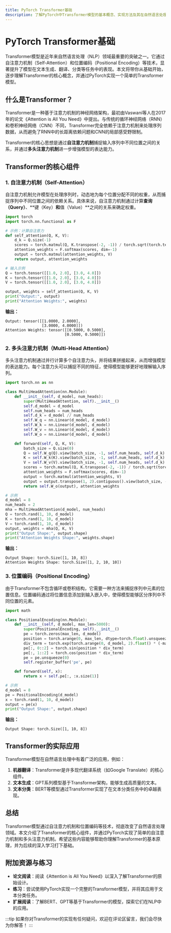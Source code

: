 ```yaml
---
title: PyTorch Transformer基础
description: 了解PyTorch中Transformer模型的基本概念、实现方法及其在自然语言处理中的应用。
---
```


# PyTorch Transformer基础

Transformer模型是近年来自然语言处理（NLP）领域最重要的突破之一。它通过自注意力机制（Self-Attention）和位置编码（Positional Encoding）等技术，显著提升了模型在文本生成、翻译、分类等任务中的表现。本文将带你从基础开始，逐步理解Transformer的核心概念，并通过PyTorch实现一个简单的Transformer模型。

## 什么是Transformer？

Transformer是一种基于注意力机制的神经网络架构，最初由Vaswani等人在2017年的论文《Attention is All You Need》中提出。与传统的循环神经网络（RNN）和卷积神经网络（CNN）不同，Transformer完全依赖于注意力机制来处理序列数据，从而避免了RNN中的长距离依赖问题和CNN的局部感受野限制。

Transformer的核心思想是通过**自注意力机制**捕捉输入序列中不同位置之间的关系，并通过**多头注意力机制**进一步增强模型的表达能力。

## Transformer的核心组件

### 1. 自注意力机制（Self-Attention）

自注意力机制允许模型在处理序列时，动态地为每个位置分配不同的权重，从而捕捉序列中不同位置之间的依赖关系。具体来说，自注意力机制通过计算**查询（Query）**、**键（Key）**和**值（Value）**之间的关系来确定权重。

```python
import torch
import torch.nn.functional as F

# 示例：计算自注意力
def self_attention(Q, K, V):
    d_k = Q.size(-1)
    scores = torch.matmul(Q, K.transpose(-2, -1)) / torch.sqrt(torch.tensor(d_k))
    attention_weights = F.softmax(scores, dim=-1)
    output = torch.matmul(attention_weights, V)
    return output, attention_weights

# 输入示例
Q = torch.tensor([[1.0, 2.0], [3.0, 4.0]])
K = torch.tensor([[1.0, 2.0], [3.0, 4.0]])
V = torch.tensor([[1.0, 2.0], [3.0, 4.0]])

output, weights = self_attention(Q, K, V)
print("Output:", output)
print("Attention Weights:", weights)
```

**输出：**
```
Output: tensor([[1.0000, 2.0000],
                [3.0000, 4.0000]])
Attention Weights: tensor([[0.5000, 0.5000],
                          [0.5000, 0.5000]])
```

### 2. 多头注意力机制（Multi-Head Attention）

多头注意力机制通过并行计算多个自注意力头，并将结果拼接起来，从而增强模型的表达能力。每个注意力头可以捕捉不同的特征，使得模型能够更好地理解输入序列。

```python
import torch.nn as nn

class MultiHeadAttention(nn.Module):
    def __init__(self, d_model, num_heads):
        super(MultiHeadAttention, self).__init__()
        self.d_model = d_model
        self.num_heads = num_heads
        self.d_k = d_model // num_heads
        self.W_q = nn.Linear(d_model, d_model)
        self.W_k = nn.Linear(d_model, d_model)
        self.W_v = nn.Linear(d_model, d_model)
        self.W_o = nn.Linear(d_model, d_model)

    def forward(self, Q, K, V):
        batch_size = Q.size(0)
        Q = self.W_q(Q).view(batch_size, -1, self.num_heads, self.d_k).transpose(1, 2)
        K = self.W_k(K).view(batch_size, -1, self.num_heads, self.d_k).transpose(1, 2)
        V = self.W_v(V).view(batch_size, -1, self.num_heads, self.d_k).transpose(1, 2)
        scores = torch.matmul(Q, K.transpose(-2, -1)) / torch.sqrt(torch.tensor(self.d_k))
        attention_weights = F.softmax(scores, dim=-1)
        output = torch.matmul(attention_weights, V)
        output = output.transpose(1, 2).contiguous().view(batch_size, -1, self.d_model)
        return self.W_o(output), attention_weights

# 示例
d_model = 8
num_heads = 2
mha = MultiHeadAttention(d_model, num_heads)
Q = torch.rand(1, 10, d_model)
K = torch.rand(1, 10, d_model)
V = torch.rand(1, 10, d_model)
output, weights = mha(Q, K, V)
print("Output Shape:", output.shape)
print("Attention Weights Shape:", weights.shape)
```

**输出：**
```
Output Shape: torch.Size([1, 10, 8])
Attention Weights Shape: torch.Size([1, 2, 10, 10])
```

### 3. 位置编码（Positional Encoding）

由于Transformer不包含循环或卷积结构，它需要一种方法来捕捉序列中元素的位置信息。位置编码通过将位置信息添加到输入嵌入中，使得模型能够区分序列中不同位置的元素。

```python
import math

class PositionalEncoding(nn.Module):
    def __init__(self, d_model, max_len=5000):
        super(PositionalEncoding, self).__init__()
        pe = torch.zeros(max_len, d_model)
        position = torch.arange(0, max_len, dtype=torch.float).unsqueeze(1)
        div_term = torch.exp(torch.arange(0, d_model, 2).float() * (-math.log(10000.0) / d_model))
        pe[:, 0::2] = torch.sin(position * div_term)
        pe[:, 1::2] = torch.cos(position * div_term)
        pe = pe.unsqueeze(0)
        self.register_buffer('pe', pe)

    def forward(self, x):
        return x + self.pe[:, :x.size(1)]

# 示例
d_model = 8
pe = PositionalEncoding(d_model)
x = torch.rand(1, 10, d_model)
output = pe(x)
print("Output Shape:", output.shape)
```

**输出：**
```
Output Shape: torch.Size([1, 10, 8])
```

## Transformer的实际应用

Transformer模型在自然语言处理中有着广泛的应用，例如：

1. **机器翻译**：Transformer是许多现代翻译系统（如Google Translate）的核心组件。
2. **文本生成**：GPT系列模型基于Transformer架构，能够生成高质量的文本。
3. **文本分类**：BERT等模型通过Transformer实现了在文本分类任务中的卓越表现。

## 总结

Transformer模型通过自注意力机制和位置编码等技术，彻底改变了自然语言处理领域。本文介绍了Transformer的核心组件，并通过PyTorch实现了简单的自注意力机制和多头注意力机制。希望这些内容能够帮助你理解Transformer的基本原理，并为后续的深入学习打下基础。

## 附加资源与练习

- **论文阅读**：阅读《Attention is All You Need》以深入了解Transformer的原始设计。
- **练习**：尝试使用PyTorch实现一个完整的Transformer模型，并将其应用于文本分类任务。
- **扩展阅读**：了解BERT、GPT等基于Transformer的模型，探索它们在NLP中的应用。

:::tip
如果你对Transformer的实现有任何疑问，欢迎在评论区留言，我们会尽快为你解答！
:::